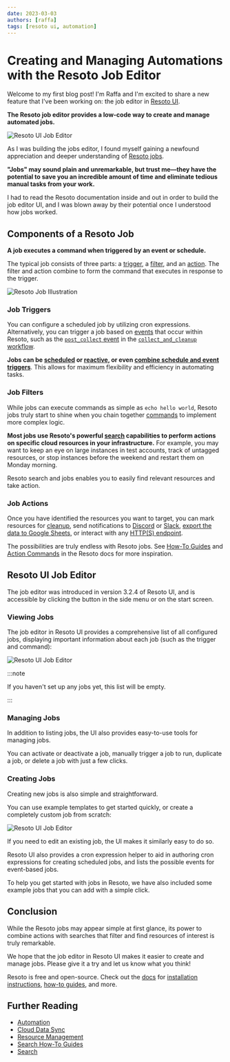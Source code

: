 ```yaml
---
date: 2023-03-03
authors: [raffa]
tags: [resoto ui, automation]
---
```


# Creating and Managing Automations with the Resoto Job Editor

Welcome to my first blog post! I'm Raffa and I'm excited to share a new feature that I've been working on: the job editor in [Resoto UI](/docs/getting-started/launch-resoto#launching-resoto-ui).

**The Resoto job editor provides a low-code way to create and manage automated jobs.**

![Resoto UI Job Editor](./img/banner.jpg)

<!--truncate-->

As I was building the jobs editor, I found myself gaining a newfound appreciation and deeper understanding of [Resoto jobs](/docs/concepts/automation#jobs).

**"Jobs" may sound plain and unremarkable, but trust me—they have the potential to save you an incredible amount of time and eliminate tedious manual tasks from your work.**

I had to read the Resoto documentation inside and out in order to build the job editor UI, and I was blown away by their potential once I understood how jobs worked.

## Components of a Resoto Job

**A job executes a command when triggered by an event or schedule.**

The typical job consists of three parts: a [trigger](#trigger), a [filter](#filter), and an [action](#action). The filter and action combine to form the command that executes in response to the trigger.

![Resoto Job Illustration](./img/resoto-jobs-intro.png)

### Job Triggers

You can configure a scheduled job by utilizing cron expressions. Alternatively, you can trigger a job based on [events](/docs/reference/events) that occur within Resoto, such as the [`post_collect` event](/docs/reference/events#collect-events) in the [`collect_and_cleanup` workflow](/docs/reference/workflows#collect_and_cleanup-workflow).

**Jobs can be [scheduled](/docs/how-to-guides/automation/create-a-scheduled-job) or [reactive](/docs/how-to-guides/automation/create-an-event-based-job), or even [combine schedule and event triggers](/docs/how-to-guides/automation/create-a-scheduled-event-based-job)**. This allows for maximum flexibility and efficiency in automating tasks.

### Job Filters

While jobs can execute commands as simple as `echo hello world`, Resoto jobs truly start to shine when you chain together [commands](/docs/reference/cli) to implement more complex logic.

**Most jobs use Resoto's powerful [search](/docs/reference/search) capabilities to perform actions on specific cloud resources in your infrastructure.** For example, you may want to keep an eye on large instances in test accounts, track of untagged resources, or stop instances before the weekend and restart them on Monday morning.

Resoto search and jobs enables you to easily find relevant resources and take action.

### Job Actions

Once you have identified the resources you want to target, you can mark resources for [cleanup](/docs/concepts/resource-management/cleanup), send notifications to [Discord](/docs/how-to-guides/alerting/send-discord-notifications) or [Slack](/docs/how-to-guides/alerting/send-slack-notifications), [export the data to Google Sheets](/docs/how-to-guides/data-export/export-data-to-google-sheets), or interact with any [HTTP(S) endpoint](/docs/reference/cli/action-commands/http).

The possibilities are truly endless with Resoto jobs. See [How-To Guides](/docs/how-to-guides) and [Action Commands](/docs/reference/cli/action-commands) in the Resoto docs for more inspiration.

## Resoto UI Job Editor

The job editor was introduced in version 3.2.4 of Resoto UI, and is accessible by clicking the button in the side menu or on the start screen.

### Viewing Jobs

The job editor in Resoto UI provides a comprehensive list of all configured jobs, displaying important information about each job (such as the trigger and command):

![Resoto UI Job Editor](./img/resoto-ui-jobs-overview.jpg)

:::note

If you haven't set up any jobs yet, this list will be empty.

:::

### Managing Jobs

In addition to listing jobs, the UI also provides easy-to-use tools for managing jobs.

You can activate or deactivate a job, manually trigger a job to run, duplicate a job, or delete a job with just a few clicks.

### Creating Jobs

Creating new jobs is also simple and straightforward.

You can use example templates to get started quickly, or create a completely custom job from scratch:

![Resoto UI Job Editor](./img/resoto-ui-examples.jpg)

If you need to edit an existing job, the UI makes it similarly easy to do so.

Resoto UI also provides a cron expression helper to aid in authoring cron expressions for creating scheduled jobs, and lists the possible events for event-based jobs.

To help you get started with jobs in Resoto, we have also included some example jobs that you can add with a simple click.

## Conclusion

While the Resoto jobs may appear simple at first glance, its power to combine actions with searches that filter and find resources of interest is truly remarkable.

We hope that the job editor in Resoto UI makes it easier to create and manage jobs. Please give it a try and let us know what you think!

Resoto is free and open-source. Check out the [docs](/docs) for [installation instructions](/docs/getting-started/install-resoto), [how-to guides](/docs/how-to-guides), and more.

## Further Reading

- [Automation](/docs/concepts/automation)
- [Cloud Data Sync](/docs/concepts/cloud-data-sync)
- [Resource Management](/docs/concepts/resource-management)
- [Search How-To Guides](/docs/how-to-guides/search)
- [Search](/docs/reference/search)
